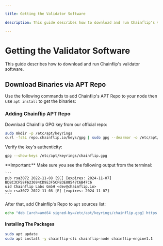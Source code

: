 ```yaml
---

title: Getting the Validator Software

description: This guide describes how to download and run Chainflip's validator software.

---
```




# Getting the Validator Software

This guide describes how to download and run Chainflip's validator software.

## Download Binaries via APT Repo

Use the following commands to add Chainflip's APT Repo to your node then use `apt install` to get the binaries:

### Adding Chainflip APT Repo

Download Chainflip GPG key from our official repo:

```bash copy
sudo mkdir -p /etc/apt/keyrings
curl -fsSL repo.chainflip.io/keys/gpg | sudo gpg --dearmor -o /etc/apt/keyrings/chainflip.gpg
```

Verify the key's authenticity:

```bash copy
gpg --show-keys /etc/apt/keyrings/chainflip.gpg
```

<Callout type="warning">
    **Important:** Make sure you see the following output from the terminal:

    ```
    pub rsa3072 2022-11-08 [SC] [expires: 2024-11-07]
    BDBC3CF58F623694CD9E3F5CFB3E88547C6B47C6
    uid Chainflip Labs GmbH <dev@chainflip.io>
    sub rsa3072 2022-11-08 [E] [expires: 2024-11-07]
    ```

</Callout>

After that, add Chainflip's Repo to `apt` sources list:

```bash copy
echo "deb [arch=amd64 signed-by=/etc/apt/keyrings/chainflip.gpg] https://repo.chainflip.io/perseverance/$(lsb_release -c -s) $(lsb_release -c -s) main" | sudo tee /etc/apt/sources.list.d/chainflip.list
```

#### Installing The Packages

```bash copy
sudo apt update
sudo apt install -y chainflip-cli chainflip-node chainflip-engine1.1
```
